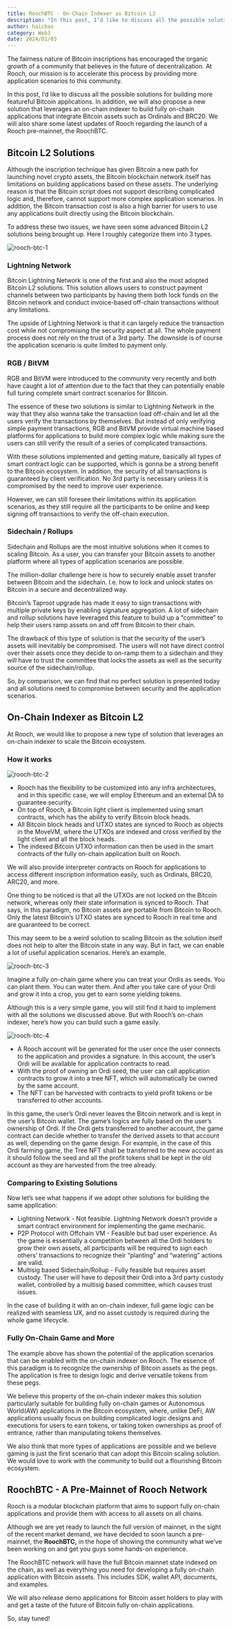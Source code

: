 ```yaml
---
title: RoochBTC - On-Chain Indexer as Bitcoin L2
description: "In this post, I’d like to discuss all the possible solutions for building more featureful Bitcoin applications. In addition, we will also propose a new solution that leverages an on-chain indexer to build fully on-chain applications that integrate Bitcoin assets such as Ordinals and BRC20. We will also share some latest updates of Rooch regarding the launch of a Rooch pre-mainnet, the RoochBTC."
author: haichao
category: Web3
date: 2024/01/03
---
```



<PostHeader />

The fairness nature of Bitcoin inscriptions has encouraged the organic growth of a community that believes in the future of decentralization. At Rooch, our mission is to accelerate this process by providing more application scenarios to this community.

In this post, I’d like to discuss all the possible solutions for building more featureful Bitcoin applications. In addition, we will also propose a new solution that leverages an on-chain indexer to build fully on-chain applications that integrate Bitcoin assets such as Ordinals and BRC20. We will also share some latest updates of Rooch regarding the launch of a Rooch pre-mainnet, the RoochBTC.

## Bitcoin L2 Solutions

Although the inscription technique has given Bitcoin a new path for launching novel crypto assets, the Bitcoin blockchain network itself has limitations on building applications based on these assets. The underlying reason is that the Bitcoin script does not support describing complicated logic and, therefore, cannot support more complex application scenarios. In addition, the Bitcoin transaction cost is also a high barrier for users to use any applications built directly using the Bitcoin blockchain.

To address these two issues, we have seen some advanced Bitcoin L2 solutions being brought up. Here I roughly categorize them into 3 types.



<Image
  src="/docs/rooch-btc-1.png"
  alt="rooch-btc-1"
  width={800}
  height={800}
  className="mx-auto my-8"
/>

### Lightning Network

Bitcoin Lightning Network is one of the first and also the most adopted Bitcoin L2 solutions. This solution allows users to construct payment channels between two participants by having them both lock funds on the Bitcoin network and conduct invoice-based off-chain transactions without any limitations. 

The upside of Lightning Network is that it can largely reduce the transaction cost while not compromising the security aspect at all. The whole payment process does not rely on the trust of a 3rd party. The downside is of course the application scenario is quite limited to payment only.

### RGB / BitVM

RGB and BitVM were introduced to the community very recently and both have caught a lot of attention due to the fact that they can potentially enable full turing complete smart contract scenarios for Bitcoin. 

The essence of these two solutions is similar to Lightning Network in the way that they also wanna take the transaction load off-chain and let all the users verify the transactions by themselves. But instead of only verifying simple payment transactions, RGB and BitVM provide virtual machine based platforms for applications to build more complex logic while making sure the users can still verify the result of a series of complicated transactions.

With these solutions implemented and getting mature, basically all types of smart contract logic can be supported, which is gonna be a strong benefit to the Bitcoin ecosystem. In addition, the security of all transactions is guaranteed by client verification. No 3rd party is necessary unless it is compromised by the need to improve user experience. 

However, we can still foresee their limitations within its application scenarios, as they still require all the participants to be online and keep signing off transactions to verify the off-chain execution.

### Sidechain / Rollups

Sidechain and Rollups are the most intuitive solutions when it comes to scaling Bitcoin. As a user, you can transfer your Bitcoin assets to another platform where all types of application scenarios are possible.

The million-dollar challenge here is how to securely enable asset transfer between Bitcoin and the sidechain. I.e. how to lock and unlock states on Bitcoin in a secure and decentralized way. 

Bitcoin’s Taproot upgrade has made it easy to sign transactions with multiple private keys by enabling signature aggregation.  A lot of sidechain and rollup solutions have leveraged this feature to build up a “committee” to help their users ramp assets on and off from Bitcoin to their chain. 

The drawback of this type of solution is that the security of the user’s assets will inevitably be compromised. The users will not have direct control over their assets once they decide to on-ramp them to a sidechain and they will have to trust the committee that locks the assets as well as the security source of the sidechain/rollup.

So, by comparison, we can find that no perfect solution is presented today and all solutions need to compromise between security and the application scenarios.

## On-Chain Indexer as Bitcoin L2

At Rooch, we would like to propose a new type of solution that leverages an on-chain indexer to scale the Bitcoin ecosystem.

### How it works


<Image
  src="/docs/rooch-btc-2.png"
  alt="rooch-btc-2"
  width={500}
  height={500}
  className="mx-auto my-8"
/>

- Rooch has the flexibility to be customized into any infra architectures, and in this specific case, we will employ Ethereum and an external DA to guarantee security.
- On top of Rooch, a Bitcoin light client is implemented using smart contracts, which has the ability to verify Bitcoin block heads.
- All Bitcoin block heads and UTXO states are synced to Rooch as objects in the MoveVM, where the UTXOs are indexed and cross verified by the light client and all the block heads.
- The indexed Bitcoin UTXO information can then be used in the smart contracts of the fully on-chain application built on Rooch.

We will also provide interpreter contracts on Rooch for applications to access different inscription information easily, such as Ordinals, BRC20, ARC20, and more.

One thing to be noticed is that all the UTXOs are not locked on the Bitcoin network, whereas only their state information is synced to Rooch. That says, in this paradigm, no Bitcoin assets are portable from Bitcoin to Rooch. Only the latest Bitcoin’s UTXO states are synced to Rooch in real time and are guaranteed to be correct. 

This may seem to be a weird solution to scaling Bitcoin as the solution itself does not help to alter the Bitcoin state in any way. But in fact, we can enable a lot of useful application scenarios. Here’s an example.


<Image
  src="/docs/rooch-btc-3.png"
  alt="rooch-btc-3"
  width={700}
  height={700}
  className="mx-auto my-8"
/>

Imagine a fully on-chain game where you can treat your Ordis as seeds. You can plant them. You can water them. And after you take care of your Ordi and grow it into a crop, you get to earn some yielding tokens.

Although this is a very simple game, you will still find it hard to implement with all the solutions we discussed above. But with Rooch’s on-chain indexer, here’s how you can build such a game easily.

<Image
  src="/docs/rooch-btc-4.png"
  alt="rooch-btc-4"
  width={800}
  height={800}
  className="mx-auto my-8"
/>

- A Rooch account will be generated for the user once the user connects to the application and provides a signature. In this account, the user’s Ordi will be available for application contracts to read.
- With the proof of owning an Ordi seed, the user can call application contracts to grow it into a tree NFT, which will automatically be owned by the same account.
- The NFT can be harvested with contracts to yield profit tokens or be transferred to other accounts.

In this game, the user’s Ordi never leaves the Bitcoin network and is kept in the user’s Bitcoin wallet. The game’s logics are fully based on the user’s ownership of Ordi. If the Ordi gets transferred to another account, the game contract can decide whether to transfer the derived assets to that account as well, depending on the game design. For example, in the case of this Ordi farming game, the Tree NFT shall be transferred to the new account as it should follow the seed and all the profit tokens shall be kept in the old account as they are harvested from the tree already.

### Comparing to Existing Solutions

Now let’s see what happens if we adopt other solutions for building the same application:

- Lightning Network - Not feasible. Lightning Network doesn’t provide a smart contract environment for implementing the game mechanic.
- P2P Protocol with Offchain VM - Feasible but bad user experience. As the game is essentially a competition between all the Ordi holders to grow their own assets, all participants will be required to sign each others’ transactions to recognize their “planting” and “watering” actions are valid.
- Multisig based Sidechain/Rollup - Fully feasible but requires asset custody. The user will have to deposit their Ordi into a 3rd party custody wallet, controlled by a multisig based committee, which causes trust issues.

In the case of building it with an on-chain indexer, full game logic can be realized with seamless UX, and no asset custody is required during the whole game lifecycle.

### Fully On-Chain Game and More

The example above has shown the potential of the application scenarios that can be enabled with the on-chain indexer on Rooch. The essence of this paradigm is to recognize the ownership of Bitcoin assets as the pegs. The application is free to design logic and derive versatile tokens from these pegs. 

We believe this property of the on-chain indexer makes this solution particularly suitable for building fully on-chain games or Autonomous World(AW) applications in the Bitcoin ecosystem, where, unlike DeFi, AW applications usually focus on building complicated logic designs and executions for users to earn tokens, or taking token ownerships as proof of entrance, rather than manipulating tokens themselves. 

We also think that more types of applications are possible and we believe gaming is just the first scenario that can adopt this Bitcoin scaling solution. We would love to work with the community to build out a flourishing Bitcoin ecosystem.

## RoochBTC - A Pre-Mainnet of Rooch Network

Rooch is a modular blockchain platform that aims to support fully on-chain applications and provide them with access to all assets on all chains.

Although we are yet ready to launch the full version of mainnet, in the sight of the recent market demand, we have decided to soon launch a pre-mainnet, the **RoochBTC,** in the hope of showing the community what we’ve been working on and get you guys some hands-on experience.

The RoochBTC network will have the full Bitcoin mainnet state indexed on the chain, as well as everything you need for developing a fully on-chain application with Bitcoin assets. This includes SDK, wallet API, documents, and examples.

We will also release demo applications for Bitcoin asset holders to play with and get a taste of the future of Bitcoin fully on-chain applications.

So, stay tuned!

